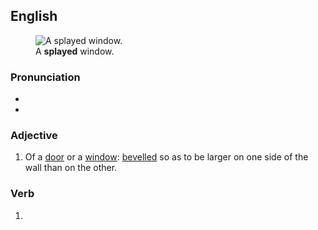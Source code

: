 ==English==
[[File:Splay_(PSF).png|thumb|A '''splayed''' window.]]

===Pronunciation===
* {{IPA|/spleɪd/|lang=en}}
* {{rhymes|eɪd|lang=en}}

===Adjective===
{{en-adj|-}}

# {{lb|en|architecture}} Of a [[door]] or a [[window]]: [[bevelled]] so as to be larger on one side of the wall than on the other.
#: {{ux|en|a '''splayed''' door frame}}

===Verb===
{{head|en|verb form}}

# {{en-past of|splay}}